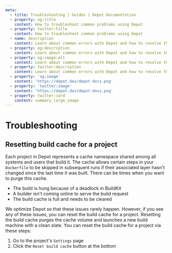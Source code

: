 ```yaml
---
meta:
  - title: Troubleshooting | Guides | Depot Documentation
  - property: og:title
    content: How to troubleshoot common problems using Depot
  - property: twitter:title
    content: How to troubleshoot common problems using Depot
  - name: description
    content: Learn about common errors with Depot and how to resolve them.
  - property: og:description
    content: Learn about common errors with Depot and how to resolve them.
  - property: og:image:alt
    content: Learn about common errors with Depot and how to resolve them.
  - property: twitter:description
    content: Learn about common errors with Depot and how to resolve them.
  - property: 'og:image'
    content: 'https://depot.dev/depot-docs.png'
  - property: 'twitter:image'
    content: 'https://depot.dev/depot-docs.png'
  - property: twitter:card
    content: summary_large_image
---
```


# Troubleshooting

## Resetting build cache for a project

Each project in Depot represents a cache namespace shared among all systems and users that build it. The cache allows certain steps in your `Dockerfile` to be skipped in subsequent runs if their associated layer hasn't changed since the last time it was built. There can be times when you want to purge this cache.

- The build is hung because of a deadlock in BuildKit
- A builder isn't coming online to serve the build request
- The build cache is full and needs to be cleared

We optimize Depot so that these issues rarely happen. However, if you see any of these issues, you can reset the build cache for a project. Resetting the build cache purges the cache volume and launches a new build machine with a clean slate. You can reset the build cache for a project via these steps:

1. Go to the project's `Settings` page
2. Click the `Reset build cache` button at the bottom
